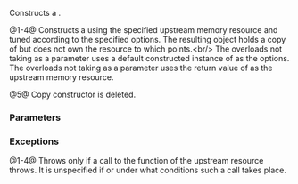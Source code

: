 {{cpp/experimental/pmr/synchronized_pool_resource/title|synchronized_pool_resource}}
{{cpp/experimental/lib extensions/pmr/synchronized_pool_resource/navbar}}
{{dcl begin}}
{{dcl|since=libfund_ts|num=1|1=
synchronized_pool_resource();
}}
{{dcl|since=libfund_ts|num=2|1=
explicit synchronized_pool_resource( memory_resource* upstream );
}}
{{dcl|since=libfund_ts|num=3|1=
explicit synchronized_pool_resource( const pool_options&amp; opts );
}}
{{dcl|since=libfund_ts|num=4|1=
synchronized_pool_resource( const pool_options&amp; opts,
                            memory_resource* upstream );
}}
{{dcl|since=libfund_ts|num=5|1=
synchronized_pool_resource( const synchronized_pool_resource&amp; ) = delete;
}}
{{dcl end}}

Constructs a {{tt|synchronized_pool_resource}}.

@1-4@ Constructs a {{tt|synchronized_pool_resource}} using the specified upstream memory resource and tuned according to the specified options. The resulting object holds a copy of {{c|upstream}} but does not own the resource to which {{c|upstream}} points.&lt;br/&gt;
The overloads not taking {{c|opts}} as a parameter uses a default constructed instance of {{ltt|cpp/experimental/pool_options}} as the options. The overloads not taking {{c|upstream}} as a parameter uses the return value of {{c|std::experimental::pmr::get_default_resource()}} as the upstream memory resource.

@5@ Copy constructor is deleted.

===Parameters===
{{par begin}}
{{par|opts|a {{tt|pool_options}} struct containing the constructor options}}
{{par|upstream|the upstream memory resource to use}}
{{par end}}

===Exceptions===
@1-4@ Throws only if a call to the {{tt|allocate()}} function of the upstream resource throws. It is unspecified if or under what conditions such a call takes place.